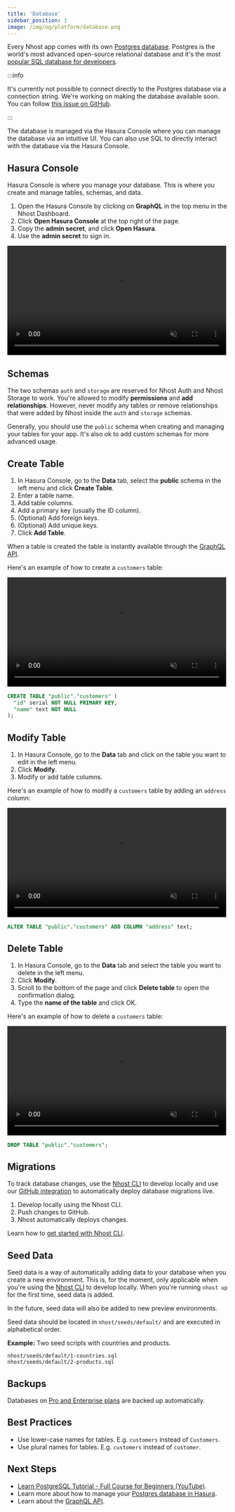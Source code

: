 ```yaml
---
title: 'Database'
sidebar_position: 1
image: /img/og/platform/database.png
---
```



Every Nhost app comes with its own [Postgres database](https://postgres.org/). Postgres is the world's most advanced open-source relational database and it's the most [popular SQL database for developers](https://insights.stackoverflow.com/survey/2021#section-most-loved-dreaded-and-wanted-databases).

:::info

It's currently not possible to connect directly to the Postgres database via a connection string. We're working on making the database available soon. You can follow [this issue on GitHub](https://github.com/nhost/nhost/issues/113).

:::

The database is managed via the Hasura Console where you can manage the database via an intuitive UI. You can also use SQL to directly interact with the database via the Hasura Console.

## Hasura Console

Hasura Console is where you manage your database. This is where you create and manage tables, schemas, and data.

1. Open the Hasura Console by clicking on **GraphQL** in the top menu in the Nhost Dashboard.
2. Click **Open Hasura Console** at the top right of the page.
3. Copy the **admin secret**, and click **Open Hasura**.
4. Use the **admin secret** to sign in.

<video width="99%" autoPlay muted loop controls="true">
  <source src="/videos/open-hasura-console.mp4" type="video/mp4" />
</video>

## Schemas

The two schemas `auth` and `storage` are reserved for Nhost Auth and Nhost Storage to work. You're allowed to modify **permissions** and **add relationships**. However, never modify any tables or remove relationships that were added by Nhost inside the `auth` and `storage` schemas.

Generally, you should use the `public` schema when creating and managing your tables for your app. It's also ok to add custom schemas for more advanced usage.

## Create Table

1. In Hasura Console, go to the **Data** tab, select the **public** schema in the left menu and click **Create Table**.
2. Enter a table name.
3. Add table columns.
4. Add a primary key (usually the ID column).
5. (Optional) Add foreign keys.
6. (Optional) Add unique keys.
7. Click **Add Table**.

When a table is created the table is instantly available through the [GraphQL API](/platform/graphql).

Here's an example of how to create a `customers` table:

<Tabs groupId="hasura-console-vs-sql">
  <TabItem value="hasura-cosnole" label="Hasura Console" default>

<video width="99%" autoPlay muted loop controls="true">
  <source src="/videos/hasura-create-table.mp4" type="video/mp4" />
</video>

  </TabItem>
  <TabItem value="sql" label="SQL">

```sql
CREATE TABLE "public"."customers" (
  "id" serial NOT NULL PRIMARY KEY,
  "name" text NOT NULL
);
```

  </TabItem>
</Tabs>

## Modify Table

1. In Hasura Console, go to the **Data** tab and click on the table you want to edit in the left menu.
2. Click **Modify**.
3. Modify or add table columns.

Here's an example of how to modify a `customers` table by adding an `address` column:

<Tabs groupId="hasura-console-vs-sql">
  <TabItem value="hasura-cosnole" label="Hasura Console" default>

<video width="99%" autoPlay muted loop controls="true">
  <source src="/videos/hasura-modify-table.mp4" type="video/mp4" />
</video>

  </TabItem>
  <TabItem value="sql" label="SQL">

```sql
ALTER TABLE "public"."customers" ADD COLUMN "address" text;
```

  </TabItem>
</Tabs>

## Delete Table

1. In Hasura Console, go to the **Data** tab and select the table you want to delete in the left menu.
2. Click **Modify**.
3. Scroll to the bottom of the page and click **Delete table** to open the confirmation dialog.
4. Type the **name of the table** and click OK.

Here's an example of how to delete a `customers` table:

<Tabs groupId="hasura-console-vs-sql">
  <TabItem value="hasura-cosnole" label="Hasura Console" default>

<video width="99%" autoPlay muted loop controls="true">
  <source src="/videos/hasura-delete-table.mp4" type="video/mp4" />
</video>

  </TabItem>
  <TabItem value="sql" label="SQL">

```sql
DROP TABLE "public"."customers";
```

  </TabItem>
</Tabs>

## Migrations

To track database changes, use the [Nhost CLI](/platform/cli) to develop locally and use our [GitHub integration](/platform/github-integration) to automatically deploy database migrations live.

1. Develop locally using the Nhost CLI.
2. Push changes to GitHub.
3. Nhost automatically deploys changes.

Learn how to [get started with Nhost CLI](/platform/overview/get-started-with-nhost-cli).

## Seed Data

Seed data is a way of automatically adding data to your database when you create a new environment. This is, for the moment, only applicable when you're using the [Nhost CLI](/platform/cli) to develop locally. When you're running `nhost up` for the first time, seed data is added.

In the future, seed data will also be added to new preview environments.

Seed data should be located in `nhost/seeds/default/` and are executed in alphabetical order.

**Example:** Two seed scripts with countries and products.

```text
nhost/seeds/default/1-countries.sql
nhost/seeds/default/2-products.sql
```

## Backups

Databases on [Pro and Enterprise plans](https://nhost.io/pricing) are backed up automatically.

## Best Practices

- Use lower-case names for tables. E.g. `customers` instead of `Customers`.
- Use plural names for tables. E.g. `customers` instead of `customer`.

## Next Steps

- [Learn PostgreSQL Tutorial - Full Course for Beginners (YouTube)](https://www.youtube.com/watch?v=qw--VYLpxG4).
- Learn more about how to manage your [Postgres database in Hasura](https://hasura.io/docs/latest/graphql/core/databases/postgres/schema/index/).
- Learn about the [GraphQL API](/platform/graphql).

